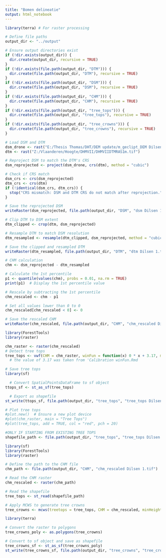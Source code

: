 ```yaml
---
title: "Bomen delineatie"
output: html_notebook
---
```

```r
library(terra) # For raster processing

# Define file paths
output_dir <- "../output"

# Ensure output directories exist
if (!dir.exists(output_dir)) {
  dir.create(output_dir, recursive = TRUE)
}
if (!dir.exists(file.path(output_dir, "DTM"))) {
  dir.create(file.path(output_dir, "DTM"), recursive = TRUE)
}
if (!dir.exists(file.path(output_dir, "DSM"))) {
  dir.create(file.path(output_dir, "DSM"), recursive = TRUE)
}
if (!dir.exists(file.path(output_dir, "CHM"))) {
  dir.create(file.path(output_dir, "CHM"), recursive = TRUE)
}
if (!dir.exists(file.path(output_dir, "tree_tops"))) {
  dir.create(file.path(output_dir, "tree_tops"), recursive = TRUE)
}
if (!dir.exists(file.path(output_dir, "tree_crowns"))) {
  dir.create(file.path(output_dir, "tree_crowns"), recursive = TRUE)
}

# Load DSM and DTM
dsm_drone <- rast("E:/Thesis Thomas/DHT/DEM update/m_geclipt_DEM Dilsen 1.tif")
dtm <- rast("Z:/Vlaanderen/Hoogte/DHMVII/DHMVIIDTMRAS1m.tif")

``` 

```r
# Reproject DSM to match the DTM's CRS
dsm_reprojected <- project(dsm_drone, crs(dtm), method = "cubic")

# Check if CRS match
dsm_crs <- crs(dsm_reprojected)
dtm_crs <- crs(dtm)
if (!identical(dsm_crs, dtm_crs)) {
  stop("CRS mismatch: DSM and DTM CRS do not match after reprojection.")
}

# Save the reprojected DSM
writeRaster(dsm_reprojected, file.path(output_dir, "DSM", "dsm Dilsen 1.tif"), overwrite = TRUE)
```

```r
# Clip DTM to DSM extent
dtm_clipped <- crop(dtm, dsm_reprojected)

# Resample DTM to match DSM resolution
dtm_resampled <- resample(dtm_clipped, dsm_reprojected, method = "cubic")

# Save the clipped and resampled DTM
writeRaster(dtm_resampled, file.path(output_dir, "DTM", "dtm Dilsen 1.tif"), overwrite = TRUE)
```

```r
# CHM calculation
chm <- dsm_reprojected - dtm_resampled

```

```r
# Calculate the 1st percentile
p1 <- quantile(values(chm), probs = 0.01, na.rm = TRUE)
print(p1)  # Display the 1st percentile value

# Rescale by subtracting the 1st percentile
chm_rescaled <- chm - p1

# Set all values lower than 0 to 0
chm_rescaled[chm_rescaled < 0] <- 0

# Save the rescaled CHM
writeRaster(chm_rescaled, file.path(output_dir, "CHM", "chm_rescaled Dilsen 1.tif"), overwrite = TRUE)
```

```r
library(ForestTools)
library(raster)

chm_raster <- raster(chm_rescaled)
# Detect tree tops
tree_tops <- vwf(CHM = chm_raster, winFun = function(x) 0 * x + 3.17, minHeight = 4)
  # the value of 3.17 was taken from 'Calibration winFun.Rmd

# Save tree tops
library(sf)

  # Convert SpatialPointsDataFrame to sf object
ttops_sf <- st_as_sf(tree_tops)

  # Export as shapefile
st_write(ttops_sf, file.path(output_dir, "tree_tops", "tree_tops Dilsen 1 opt.shp"), delete_layer = TRUE)  # Set 'delete_layer' to overwrite if needed

# Plot tree tops
#plot.new()  # Ensure a new plot device
#plot(chm_raster, main = "Tree Tops")
#plot(tree_tops, add = TRUE, col = "red", pch = 20)

```

```r
#ONLY IF STARTING FROM EXISTING TREE TOPS
shapefile_path <- file.path(output_dir, "tree_tops", "tree_tops Dilsen 1 opt.shp")

library(sf)
library(ForestTools)
library(raster)

# Define the path to the CHM file
chm_path <- file.path(output_dir, "CHM", "chm_rescaled Dilsen 1.tif")

# Read the CHM raster
chm_rescaled <- raster(chm_path)

# Read the shapefile
tree_tops <- st_read(shapefile_path)
```

```r
# Apply MCWS to generate tree crowns
tree_crowns <- mcws(treetops = tree_tops, CHM = chm_rescaled, minHeight = 4)

library(terra)

# Convert the raster to polygons
tree_crowns_poly <- as.polygons(tree_crowns)

# Convert to sf object and save as shapefile
tree_crowns_sf <- st_as_sf(tree_crowns_poly)
st_write(tree_crowns_sf, file.path(output_dir, "tree_crowns", "tree_crowns.shp"), delete_layer = TRUE)
```

